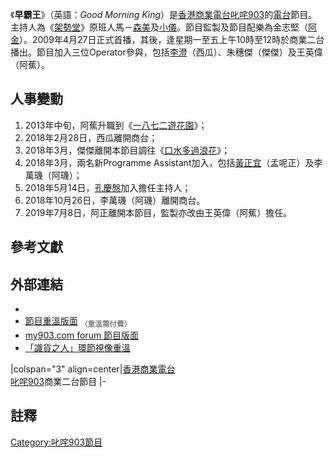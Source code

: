 {{Multiple issues|
{{Fanpov|time=2021-01-16T06:54:50+00:00}}
{{Refimprove|time=2021-01-16T06:54:50+00:00}}
}}
{{電台節目信息框
|show_name          = 早霸王
|image              = Good Morning King logo.png
|imagesize          = 
|caption            = 
|other_names        = Good Morning King
|format             = 
|runtime            = 120分鐘（連廣告）
|country            = {{HKG}}
|language           = [[粵語|粵語]]
|home_station       = [[香港商業電台|香港商業電台]][[叱咤903|叱咤903]]
|syndicates         = 
|television         = 
|presenter          = [[森美|森美]]<br />[[小儀|小儀]]<br />[[孔慶慇|孔慶慇]]
|starring           = 
|announcer          = 
|creator            = 
|writer             = 
|director           = 
|senior_editor      = 
|editor             = 
|producer           = 王英偉（阿蕉）
|exec_producer      = 
|narrated           = 
|rec_location       = [[香港商業電台|香港商業電台]]
|first_aired        = 2009年4月27日
|last_aired         = 
|time_from          = 逢星期一至五上午10時
|time_to            = 12時
|time_from_2        = 
|time_to_2          = 
|time_from_3        = 
|time_to_3          = 
|repeat_date_start  = 
|repeat_date_last   = 
|repeat_time_from_1 = 
|repeat_time_to_1   = 
|repeat_time_from_2 = 
|repeat_time_to_2   = 
|repeat_time_from_3 = 
|repeat_time_to_3   = 
|num_series         = 
|num_episodes       = 
|audio_format       = [[立體聲|立體聲]]
|opentheme          = 早霸王<br>作曲：[[黃貫中|黃貫中]]<br>填詞：[[林若寧|林若寧]]<br>主唱：[[黃貫中|黃貫中]]和[[張武孝|張武孝]]（Feat.[[森美|森美]]、[[小儀|小儀]]）<ref>{{cite web| language = | publisher = | title = 關於主題曲誰人唱問題＝．＝ＤＪ入最好| url = http://forum.my903.com/viewthread.php?tid=95454| author = | date = 2009-06-03| accessdate = | archive-url = https://web.archive.org/web/20090608182042/http://forum.my903.com/viewthread.php?tid=95454| archive-date = 2009-06-08| dead-url = yes}}</ref>
|othertheme         = 
|endtheme           = 
|website            = http://www.881903.com/Page/ZH-TW/Pro903_77.aspx
|podcast            = 
}}

《'''早霸王'''》（英語：''Good Morning King''）是[[香港商業電台|香港商業電台]][[叱咤903|叱咤903]]的[[電台|電台]]節目。主持人為《[[架勢堂|架勢堂]]》原班人馬－[[森美|森美]]及[[小儀|小儀]]。節目監製及節目配樂為金志堅（[[金志堅_(香港)|阿金]]）。2009年4月27日正式首播，其後，逢星期一至五上午10時至12時於商業二台播出。節目加入三位Operator參與，包括[[李澄_(電台主持)|李澄]]（西瓜）、朱穗傑（傑傑）及王英偉（阿蕉）。

==人事變動==
#2013年中旬，阿蕉升職到《[[一八七二遊花園|一八七二遊花園]]》；
#2018年2月28日，西瓜離開商台；
#2018年3月，傑傑離開本節目調往《[[口水多過浪花|口水多過浪花]]》；
#2018年3月，兩名新Programme Assistant加入，包括[[黃正宜|黃正宜]]（孟呢正）及李萬璣（阿璣）；
#2018年5月14日，[[孔慶慇|孔慶慇]]加入擔任主持人；
#2018年10月26日，李萬璣（阿璣）離開商台。
#2019年7月8日，阿正離開本節目，監製亦改由王英偉（阿蕉）擔任。

==參考文獻==
{{Reflist}}

== 外部連結 ==
* {{Facebook|goodmorningking}}
* [http://www.881903.com/Page/ZH-TW/browseschedule.aspx?itemid=961&cmd=more 節目重溫版面] {{Wayback|url=http://www.881903.com/Page/ZH-TW/browseschedule.aspx?itemid=961&cmd=more |date=20140222042138 }}<sub><span style="color: grey;">'''（重溫需付費）'''</span></sub>
* [https://web.archive.org/web/20140301164640/http://forum.my903.com/Group/Index/66cadb66-2308-4f96-864c-f1a1d9b7ca91 my903.com forum 節目版面]
* [https://www.youtube.com/playlist?list=PLPbX1ivjKJuJg29cgiV539OzT49V5xKUZ 「識貨之人」環節視像重溫] {{Wayback|url=https://www.youtube.com/playlist?list=PLPbX1ivjKJuJg29cgiV539OzT49V5xKUZ |date=20160329010545 }}

{{start box}}
|colspan="3" align=center|[[香港商業電台|香港商業電台]]<br>[[叱咤903|叱咤903]]商業二台節目
|-
{{Prog-before|[[在晴朗的一天出發|在晴朗的一天出發]]}}
{{s-title|[[香港商業電台|叱咤903商業-{二台}-節目]]|逢星期一至五上午10時至12時<br>2009年4月27日至今}}
{{Prog-after|[[叱咤樂壇|叱咤樂壇]]}}
{{end box}}

== 註釋 ==
{{Reflist|group="註"}}
{{notelist}}

[[Category:叱咤903節目|Category:叱咤903節目]]